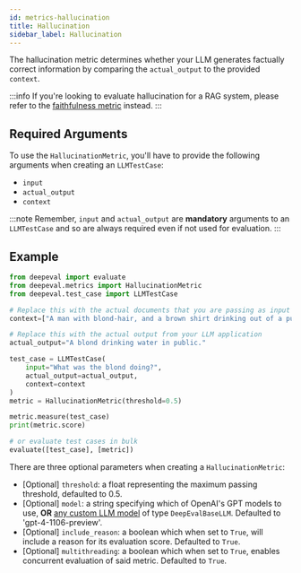 ```yaml
---
id: metrics-hallucination
title: Hallucination
sidebar_label: Hallucination
---
```


The hallucination metric determines whether your LLM generates factually correct information by comparing the `actual_output` to the provided `context`.

:::info
If you're looking to evaluate hallucination for a RAG system, please refer to the [faithfulness metric](metrics-faithfulness) instead.
:::

## Required Arguments

To use the `HallucinationMetric`, you'll have to provide the following arguments when creating an `LLMTestCase`:

- `input`
- `actual_output`
- `context`

:::note
Remember, `input` and `actual_output` are **mandatory** arguments to an `LLMTestCase` and so are always required even if not used for evaluation.
:::

## Example

```python
from deepeval import evaluate
from deepeval.metrics import HallucinationMetric
from deepeval.test_case import LLMTestCase

# Replace this with the actual documents that you are passing as input to your LLM.
context=["A man with blond-hair, and a brown shirt drinking out of a public water fountain."]

# Replace this with the actual output from your LLM application
actual_output="A blond drinking water in public."

test_case = LLMTestCase(
    input="What was the blond doing?",
    actual_output=actual_output,
    context=context
)
metric = HallucinationMetric(threshold=0.5)

metric.measure(test_case)
print(metric.score)

# or evaluate test cases in bulk
evaluate([test_case], [metric])
```

There are three optional parameters when creating a `HallucinationMetric`:

- [Optional] `threshold`: a float representing the maximum passing threshold, defaulted to 0.5.
- [Optional] `model`: a string specifying which of OpenAI's GPT models to use, **OR** [any custom LLM model](metrics-introduction#using-a-custom-llm) of type `DeepEvalBaseLLM`. Defaulted to 'gpt-4-1106-preview'.
- [Optional] `include_reason`: a boolean which when set to `True`, will include a reason for its evaluation score. Defaulted to `True`.
- [Optional] `multithreading`: a boolean which when set to `True`, enables concurrent evaluation of said metric. Defaulted to `True`.

